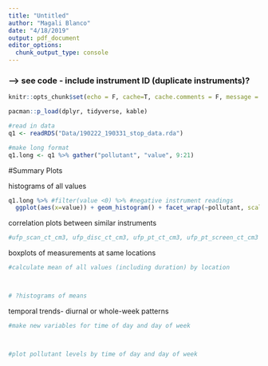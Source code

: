 ```yaml
---
title: "Untitled"
author: "Magali Blanco"
date: "4/18/2019"
output: pdf_document
editor_options: 
  chunk_output_type: console
---
```


### --> see code - include instrument ID (duplicate instruments)?

```r
knitr::opts_chunk$set(echo = F, cache=T, cache.comments = F, message = F, warning = F, tidy.opts=list(width.cutoff=60),tidy=TRUE)  

pacman::p_load(dplyr, tidyverse, kable)

#read in data
q1 <- readRDS("Data/190222_190331_stop_data.rda")

```

```r
#make long format  
q1.long <- q1 %>% gather("pollutant", "value", 9:21) 

```

#Summary Plots

histograms of all values
```r
q1.long %>% #filter(value <0) %>% #negative instrument readings
  ggplot(aes(x=value)) + geom_histogram() + facet_wrap(~pollutant, scales = "free")

```


correlation plots between similar instruments

```r
#ufp_scan_ct_cm3, ufp_disc_ct_cm3, ufp_pt_ct_cm3, ufp_pt_screen_ct_cm3


```


boxplots of measurements at same locations

```r
#calculate mean of all values (including duration) by location



# ?histograms of means


```


temporal trends- diurnal or whole-week patterns

```r

#make new variables for time of day and day of week



#plot pollutant levels by time of day and day of week


```








 